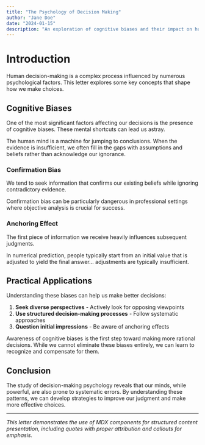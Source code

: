 ```yaml
---
title: "The Psychology of Decision Making"
author: "Jane Doe"
date: "2024-01-15"
description: "An exploration of cognitive biases and their impact on human decision-making processes"
---
```


# Introduction

Human decision-making is a complex process influenced by numerous psychological factors. This letter explores some key concepts that shape how we make choices.

## Cognitive Biases

One of the most significant factors affecting our decisions is the presence of cognitive biases. These mental shortcuts can lead us astray.

<Quote author="Daniel Kahneman" source="Thinking, Fast and Slow" year="2011">
The human mind is a machine for jumping to conclusions. When the evidence is insufficient, 
we often fill in the gaps with assumptions and beliefs rather than acknowledge our ignorance.
</Quote>

### Confirmation Bias

We tend to seek information that confirms our existing beliefs while ignoring contradictory evidence.

<Callout type="warning" title="Important Consideration">
Confirmation bias can be particularly dangerous in professional settings where objective analysis is crucial for success.
</Callout>

### Anchoring Effect

The first piece of information we receive heavily influences subsequent judgments.

<Quote author="Amos Tversky" source="Judgment Under Uncertainty" year="1974" link="https://example.com">
In numerical prediction, people typically start from an initial value that is adjusted 
to yield the final answer... adjustments are typically insufficient.
</Quote>

## Practical Applications

Understanding these biases can help us make better decisions:

1. **Seek diverse perspectives** - Actively look for opposing viewpoints
2. **Use structured decision-making processes** - Follow systematic approaches
3. **Question initial impressions** - Be aware of anchoring effects

<Callout type="success" title="Key Takeaway">
Awareness of cognitive biases is the first step toward making more rational decisions. 
While we cannot eliminate these biases entirely, we can learn to recognize and compensate for them.
</Callout>

## Conclusion

The study of decision-making psychology reveals that our minds, while powerful, are also prone to systematic errors. By understanding these patterns, we can develop strategies to improve our judgment and make more effective choices.

---

*This letter demonstrates the use of MDX components for structured content presentation, including quotes with proper attribution and callouts for emphasis.*